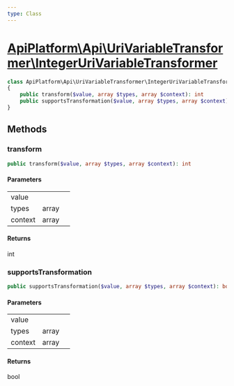 ```yaml
---
type: Class
---
```


# [ApiPlatform\Api\UriVariableTransformer\IntegerUriVariableTransformer](/docs/v3.2/reference/Api/UriVariableTransformer/IntegerUriVariableTransformer)



```php
class ApiPlatform\Api\UriVariableTransformer\IntegerUriVariableTransformer implements `<a href="/docs/v3.2/reference/Api/UriVariableTransformerInterface">ApiPlatform\Api\UriVariableTransformerInterface</a>`
{
    public transform($value, array $types, array $context): int
    public supportsTransformation($value, array $types, array $context): bool
}
```
## Methods

### transform



```php
public transform($value, array $types, array $context): int
```

#### Parameters

<table><tbody>
<tr><td>value</td><td></td><td></td></tr><tr><td>types</td><td>array</td><td></td></tr><tr><td>context</td><td>array</td><td></td></tr>
</tbody>
</table>

#### Returns

int

### supportsTransformation



```php
public supportsTransformation($value, array $types, array $context): bool
```

#### Parameters

<table><tbody>
<tr><td>value</td><td></td><td></td></tr><tr><td>types</td><td>array</td><td></td></tr><tr><td>context</td><td>array</td><td></td></tr>
</tbody>
</table>

#### Returns

bool
